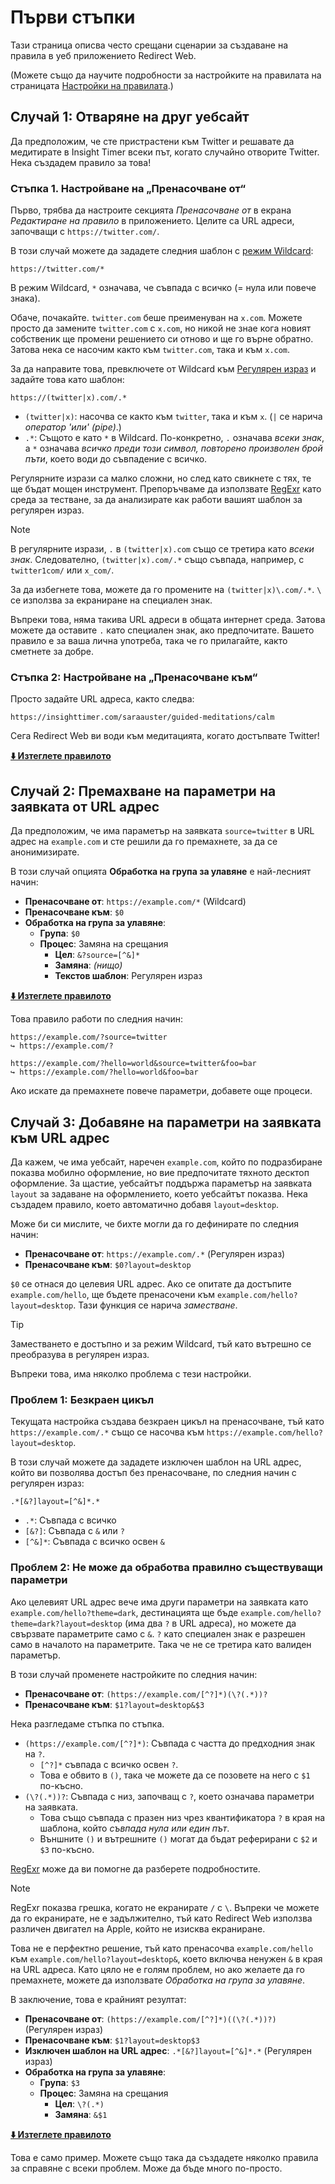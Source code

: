 # Първи стъпки

Тази страница описва често срещани сценарии за създаване на правила в уеб приложението Redirect Web.

(Можете също да научите подробности за настройките на правилата на страницата [Настройки на правилата](./rule-settings).)

## Случай 1: Отваряне на друг уебсайт

Да предположим, че сте пристрастени към Twitter и решавате да медитирате в Insight Timer всеки път, когато случайно отворите Twitter. Нека създадем правило за това!

### Стъпка 1. Настройване на „Пренасочване от“

Първо, трябва да настроите секцията *Пренасочване от* в екрана *Редактиране на правило* в приложението. Целите са URL адреси, започващи с `https://twitter.com/`.

В този случай можете да зададете следния шаблон с [режим Wildcard](rule-settings#url-pattern-wildcard):

```
https://twitter.com/*
```

В режим Wildcard, `*` означава, че съвпада с всичко (= нула или повече знака).

Обаче, почакайте. `twitter.com` беше преименуван на `x.com`. Можете просто да замените `twitter.com` с `x.com`, но никой не знае кога новият собственик ще промени решението си отново и ще го върне обратно. Затова нека се насочим както към `twitter.com`, така и към `x.com`.

За да направите това, превключете от Wildcard към [Регулярен израз](rule-settings#url-pattern-regular-expression) и задайте това като шаблон:

```
https://(twitter|x).com/.*
```

* `(twitter|x)`: насочва се както към `twitter`, така и към `x`. (`|` се нарича *оператор 'или' (pipe)*.)
* `.*`: Същото е като `*` в Wildcard. По-конкретно, `.` означава *всеки знак*, а `*` означава *всичко преди този символ, повторено произволен брой пъти*, което води до съвпадение с всичко.

Регулярните изрази са малко сложни, но след като свикнете с тях, те ще бъдат мощен инструмент. Препоръчваме да използвате [RegExr](https://regexr.com) като среда за тестване, за да анализирате как работи вашият шаблон за регулярен израз.

> [!NOTE]
> В регулярните изрази, `.` в `(twitter|x).com` също се третира като *всеки знак*. Следователно, `(twitter|x).com/.*` също съвпада, например, с `twitter1com/` или `x_com/`.
>
> За да избегнете това, можете да го промените на `(twitter|x)\.com/.*`. `\` се използва за екраниране на специален знак.
>
> Въпреки това, няма такива URL адреси в общата интернет среда. Затова можете да оставите `.` като специален знак, ако предпочитате. Вашето правило е за ваша лична употреба, така че го прилагайте, както сметнете за добре.

### Стъпка 2: Настройване на „Пренасочване към“

Просто задайте URL адреса, както следва:

```
https://insighttimer.com/saraauster/guided-meditations/calm
```

Сега Redirect Web ви води към медитацията, когато достъпвате Twitter!

**[⬇️ Изтеглете правилото](/rules/reduce-twitter-addiction.redirectweb)**

## Случай 2: Премахване на параметри на заявката от URL адрес

Да предположим, че има параметър на заявката `source=twitter` в URL адрес на `example.com` и сте решили да го премахнете, за да се анонимизирате.

В този случай опцията **Обработка на група за улавяне** е най-лесният начин:

* **Пренасочване от**: `https://example.com/*` (Wildcard)
* **Пренасочване към**: `$0`
* **Обработка на група за улавяне**:
    * **Група**: `$0`
    * **Процес**: Замяна на срещания
        * **Цел**: `&?source=[^&]*`
        * **Замяна**: *(нищо)*
        * **Текстов шаблон**: Регулярен израз

**[⬇️ Изтеглете правилото](/rules/remove-parameters.redirectweb)**

Това правило работи по следния начин:

```
https://example.com/?source=twitter
↪ https://example.com/?

https://example.com/?hello=world&source=twitter&foo=bar
↪ https://example.com/?hello=world&foo=bar
```

Ако искате да премахнете повече параметри, добавете още процеси.

## Случай 3: Добавяне на параметри на заявката към URL адрес

Да кажем, че има уебсайт, наречен `example.com`, който по подразбиране показва мобилно оформление, но вие предпочитате тяхното десктоп оформление. За щастие, уебсайтът поддържа параметър на заявката `layout` за задаване на оформлението, което уебсайтът показва. Нека създадем правило, което автоматично добавя `layout=desktop`.

Може би си мислите, че бихте могли да го дефинирате по следния начин:

* **Пренасочване от**: `https://example.com/.*` (Регулярен израз)
* **Пренасочване към**: `$0?layout=desktop`

`$0` се отнася до целевия URL адрес. Ако се опитате да достъпите `example.com/hello`, ще бъдете пренасочени към `example.com/hello?layout=desktop`. Тази функция се нарича *заместване*.

> [!TIP]
> Заместването е достъпно и за режим Wildcard, тъй като вътрешно се преобразува в регулярен израз.

Въпреки това, има няколко проблема с тези настройки.

### Проблем 1: Безкраен цикъл

Текущата настройка създава безкраен цикъл на пренасочване, тъй като `https://example.com/.*` също се насочва към `https://example.com/hello?layout=desktop`.

В този случай можете да зададете изключен шаблон на URL адрес, който ви позволява достъп без пренасочване, по следния начин с регулярен израз:

```
.*[&?]layout=[^&]*.*
```

* `.*`: Съвпада с всичко
* `[&?]`: Съвпада с `&` или `?`
* `[^&]*`: Съвпада с всичко освен `&`

### Проблем 2: Не може да обработва правилно съществуващи параметри

Ако целевият URL адрес вече има други параметри на заявката като `example.com/hello?theme=dark`, дестинацията ще бъде `example.com/hello?theme=dark?layout=desktop` (има два `?` в URL адреса), но можете да свързвате параметрите само с `&`. `?` като специален знак е разрешен само в началото на параметрите. Така че не се третира като валиден параметър.

В този случай променете настройките по следния начин:

* **Пренасочване от**: `(https://example.com/[^?]*)(\?(.*))?`
* **Пренасочване към**: `$1?layout=desktop&$3`

Нека разгледаме стъпка по стъпка.

* `(https://example.com/[^?]*)`: Съвпада с частта до предходния знак на `?`.
    * `[^?]*` съвпада с всичко освен `?`.
    * Това е обвито в `()`, така че можете да се позовете на него с `$1` по-късно.
* `(\?(.*))?`: Съвпада с низ, започващ с `?`, което означава параметри на заявката.
    * Това също съвпада с празен низ чрез квантификатора `?` в края на шаблона, който *съвпада нула или един път*.
    * Външните `()` и вътрешните `()` могат да бъдат реферирани с `$2` и `$3` по-късно.

[RegExr](https://regexr.com) може да ви помогне да разберете подробностите.

> [!NOTE]
> RegExr показва грешка, когато не екранирате `/` с `\`. Въпреки че можете да го екранирате, не е задължително, тъй като Redirect Web използва различен двигател на Apple, който не изисква екраниране.

Това не е перфектно решение, тъй като пренасочва `example.com/hello` към `example.com/hello?layout=desktop&`, което включва ненужен `&` в края на URL адреса. Като цяло не е голям проблем, но ако желаете да го премахнете, можете да използвате *Обработка на група за улавяне*.

В заключение, това е крайният резултат:

* **Пренасочване от**: `(https://example.com/[^?]*)((\?(.*))?)` (Регулярен израз)
* **Пренасочване към**: `$1?layout=desktop$3`
* **Изключен шаблон на URL адрес**: `.*[&?]layout=[^&]*.*` (Регулярен израз)
* **Обработка на група за улавяне**:
    * **Група**: `$3`
    * **Процес**: Замяна на срещания
        * **Цел**: `\?(.*)`
        * **Замяна**: `&$1`

**[⬇️ Изтеглете правилото](/rules/add-parameters.redirectweb)**

Това е само пример. Можете също така да създадете няколко правила за справяне с всеки проблем. Може да бъде много по-просто.